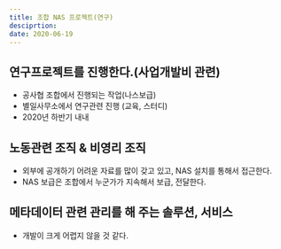 ```yaml
---
title: 조합 NAS 프로젝트(연구)
desciprtion: 
date: 2020-06-19
---
```



## 연구프로젝트를 진행한다.(사업개발비 관련)

- 공사협 조합에서 진행되는 작업(나스보급)
- 별일사무소에서 연구관련 진행 (교육, 스터디)
- 2020년 하반기 내내


## 노동관련 조직 & 비영리 조직

- 외부에 공개하기 어려운 자료를 많이 갖고 있고, NAS 설치를 통해서 접근한다.
- NAS 보급은 조합에서 누군가가 지속해서 보급, 전달한다. 


## 메타데이터 관련 관리를 해 주는 솔루션, 서비스
- 개발이 크게 어렵지 않을 것 같다. 
